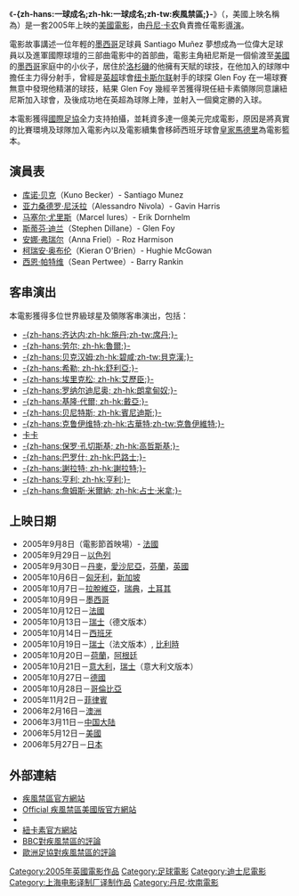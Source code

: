 {{noteTA
| T = zh-hans:一球成名;zh-hk:一球成名;zh-tw:疾風禁區;
| 1 = zh-hans:一球成名;zh-hk:一球成名;zh-tw:疾風禁區;
| 2 = zh-hans:纽卡斯尔联; zh-hk:紐卡素;
}}
{{Infobox Film
| name               = -{zh-hans:疾風禁區;zh-hk:一球成名;zh-tw:疾風禁區;}- 
| original_name      = {{lang|en|''Goal!''}}
| image              = GoalPoster.jpg
| caption            = 
| director           = [[丹尼·卡农|丹尼·卡农]]
| producer           = [[馬特·麥巴里爾|馬特·麥巴里爾]]<br />[[劳伦斯·本德|劳伦斯·本德]]
| writer             = [[迈克·杰弗里斯|迈克·杰弗里斯]] [[艾德里安·布沙特|艾德里安·布沙特]]
| starring           = [[库诺·贝克|库诺·贝克]]<br />[[亚力桑德罗·尼沃拉|亚力桑德罗·尼沃拉]]<br />[[马塞尔·尤里斯|马塞尔·尤里斯]]<br />[[斯蒂芬·迪兰|斯蒂芬·迪兰]]
| music              = 
| movie_music        = 
| cinematography     = 
| editing            = 
| production_company = 
| distributor        = [[試金石影片|試金石影片]]
| released           = 2005年9月30日
| runtime            = 118 分鐘
| country            = 
| language           = [[英語|英語]]
| budget             = 
| gross              =
| preceded_by        = 
| followed_by        = [[一球成名2：皇馬歐冠篇|一球成名2：皇馬歐冠篇]]
| amg_id             = 
| imdb_id            = 0380389
| cn_name            = 
| hk_name            = 一球成名
| tw_name            = 疾風禁區
}}

《'''-{zh-hans:一球成名;zh-hk:一球成名;zh-tw:疾風禁區;}-'''》（{{lang-en|''Goal!''}}，美國上映名稱為{{lang|en|''Goal! The Dream Begins''}}）是一套2005年上映的[[美國|美國]][[電影|電影]]，由[[丹尼·卡农|丹尼·卡农]]負責擔任電影[[導演|導演]]。

電影故事講述一位年輕的[[墨西哥|墨西哥]]足球員 Santiago Muñez 夢想成為一位偉大足球員以及進軍國際球壇的三部曲電影中的首部曲，電影主角紐尼斯是一個偷渡至[[美國|美國]]的[[墨西哥|墨西哥]]家庭中的小伙子，居住於[[洛杉磯|洛杉磯]]的他擁有天賦的球技，在他加入的球隊中擔任主力得分射手，曾經是[[英超|英超]]球會[[纽卡斯尔联足球俱乐部|纽卡斯尔联]]射手的球探 Glen Foy 在一場球賽無意中發現他精湛的球技，結果 Glen Foy 幾經辛苦獲得現任紐卡素領隊同意讓紐尼斯加入球會，及後成功地在英超為球隊上陣，並射入一個奠定勝的入球。

本電影獲得[[國際足協|國際足協]]全力支持拍攝，並耗資多達一億美元完成電影，原因是將真實的比賽環境及球隊加入電影內以及電影續集會移師西班牙球會[[皇家馬德里|皇家馬德里]]為電影籃本。

== 演員表 ==
* [[库诺·贝克|库诺·贝克]]（Kuno Becker）- Santiago Munez
* [[亚力桑德罗·尼沃拉|亚力桑德罗·尼沃拉]]（Alessandro Nivola）- Gavin Harris
* [[马塞尔·尤里斯|马塞尔·尤里斯]]（Marcel Iures）- Erik Dornhelm
* [[斯蒂芬·迪兰|斯蒂芬·迪兰]]（Stephen Dillane）- Glen Foy
* [[安娜·弗瑞尔|安娜·弗瑞尔]]（Anna Friel）- Roz Harmison
* [[柯瑞安·奥布伦|柯瑞安·奥布伦]]（Kieran O'Brien）- Hughie McGowan
* [[西恩·帕特维|西恩·帕特维]]（Sean Pertwee）- Barry Rankin

== 客串演出 ==
本電影獲得多位世界級球星及領隊客串演出，包括：
* [[齐内丁·齐达内|-{zh-hans:齐达内;zh-hk:施丹;zh-tw:席丹;}-]]
* [[劳尔·冈萨雷斯·布兰科|-{zh-hans:劳尔; zh-hk:魯爾;}-]]
* [[大卫·贝克汉姆|-{zh-hans:贝克汉姆;zh-hk:碧咸;zh-tw:貝克漢;}-]]
* [[阿兰·希勒|-{zh-hans:希勒; zh-hk:舒利亞;}-]]
* [[斯文·约兰·埃里克松|-{zh-hans:埃里克松; zh-hk:艾歷臣;}-]]
* [[罗纳尔迪尼奥|-{zh-hans:罗纳尔迪尼奥; zh-hk:朗拿甸奴;}-]]
* [[基隆·代尔|-{zh-hans:基隆·代爾; zh-hk:戴亞;}-]]
* [[拉法埃尔·贝尼特斯|-{zh-hans:贝尼特斯; zh-hk:賓尼迪斯;}-]]
* [[帕特里克·克鲁伊维特|-{zh-hans:克鲁伊维特;zh-hk:古華特;zh-tw:克魯伊維特;}-]]
* [[卡卡|卡卡]]
* [[保罗·孔切斯基|-{zh-hans:保罗·孔切斯基; zh-hk:高哲斯基;}-]]
* [[米兰·巴罗什|-{zh-hans:巴罗什; zh-hk:巴路士;}-]]
* [[謝拉特|-{zh-hans:謝拉特; zh-hk:謝拉特;}-]]
* [[亨利|-{zh-hans:亨利; zh-hk:亨利;}-]]
* [[詹姆斯·米尔纳|-{zh-hans:詹姆斯·米爾納; zh-hk:占士·米拿;}-]]

== 上映日期 ==
* 2005年9月8日（電影節首映場）- [[法國|法國]]
* 2005年9月29日－[[以色列|以色列]]
* 2005年9月30日－[[丹麥|丹麥]]，[[愛沙尼亞|愛沙尼亞]]，[[芬蘭|芬蘭]]，[[英國|英國]]
* 2005年10月6日－[[匈牙利|匈牙利]]，[[新加坡|新加坡]]
* 2005年10月7日－[[拉脫維亞|拉脫維亞]]，[[瑞典|瑞典]]，[[土耳其|土耳其]]
* 2005年10月9日－[[墨西哥|墨西哥]]
* 2005年10月12日－[[法國|法國]]  
* 2005年10月13日－[[瑞士|瑞士]]（德文版本）
* 2005年10月14日－[[西班牙|西班牙]]
* 2005年10月19日－[[瑞士|瑞士]]（法文版本）, [[比利時|比利時]]
* 2005年10月20日－[[荷蘭|荷蘭]]，[[阿根廷|阿根廷]]
* 2005年10月21日－[[意大利|意大利]]，[[瑞士|瑞士]]（意大利文版本）
* 2005年10月27日－[[德國|德國]] 
* 2005年10月28日－[[哥倫比亞|哥倫比亞]] 
* 2005年11月2日－[[菲律賓|菲律賓]]
* 2006年2月16日－[[澳洲|澳洲]]
* 2006年3月11日－[[中国大陆|中国大陆]]
* 2006年5月12日－[[美國|美國]] 
* 2006年5月27日－[[日本|日本]]

== 外部連結 ==
* [https://web.archive.org/web/20050926155947/http://goalthemovie.com/ 疾風禁區官方網站]
* [http://goal.movies.go.com/main.html?lang=us Official 疾風禁區美國版官方網站] {{Wayback|url=http://goal.movies.go.com/main.html?lang=us |date=20060901222620 }}
* {{imdb title|id=0380389|title=一球成名}}
* [http://www.nufc.co.uk/ 紐卡素官方網站] {{Wayback|url=http://www.nufc.co.uk/ |date=20121220052154 }}
* [http://www.bbc.co.uk/films/2005/09/05/goal_2005_review.shtml BBC對疾風禁區的評論] {{Wayback|url=http://www.bbc.co.uk/films/2005/09/05/goal_2005_review.shtml |date=20210126043308 }}
* [http://www.uefa.com/magazine/news/Kind=128/newsId=375388.html 歐洲足協對疾風禁區的評論] {{Wayback|url=http://www.uefa.com/magazine/news/Kind=128/newsId=375388.html |date=20090909160009 }}

{{Danny Cannon}}
{{上海电影译制厂/2000s作品}}
{{DEFAULTSORT:Goal!1}}
[[Category:2005年英國電影作品|Category:2005年英國電影作品]]
[[Category:足球電影|Category:足球電影]]
[[Category:迪士尼電影|Category:迪士尼電影]]
[[Category:上海电影译制厂译制作品|Category:上海电影译制厂译制作品]]
[[Category:丹尼·坎南電影|Category:丹尼·坎南電影]]